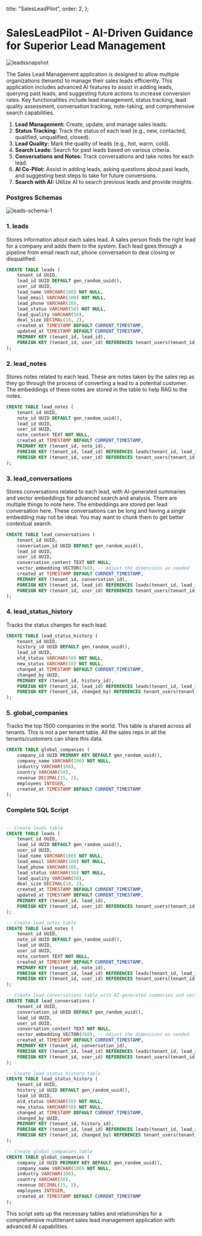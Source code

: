 
  title: "SalesLeadPilot",
  order: 2,
};

# SalesLeadPilot - AI-Driven Guidance for Superior Lead Management

![leadssnapshot](/images/leadssnapshot.png)

The Sales Lead Management application is designed to allow multiple organizations (tenants) to manage their sales leads efficiently. This application includes advanced AI features to assist in adding leads, querying past leads, and suggesting future actions to increase conversion rates. Key functionalities include lead management, status tracking, lead quality assessment, conversation tracking, note-taking, and comprehensive search capabilities.

1. **Lead Management:** Create, update, and manage sales leads.
2. **Status Tracking:** Track the status of each lead (e.g., new, contacted, qualified, unqualified, closed).
3. **Lead Quality:** Mark the quality of leads (e.g., hot, warm, cold).
4. **Search Leads:** Search for past leads based on various criteria.
5. **Conversations and Notes:** Track conversations and take notes for each lead.
6. **AI Co-Pilot:** Assist in adding leads, asking questions about past leads, and suggesting best steps to take for future conversions.
7. **Search with AI:** Utilize AI to search previous leads and provide insights.

### Postgres Schemas

![leads-schema-1](/images/leadsschema.png)

### 1. leads

Stores information about each sales lead. A sales person finds the right lead for a company and adds them to the system. Each lead goes through a pipeline from email reach out, phone conversation to deal closing or disqualified.

```sql
CREATE TABLE leads (
    tenant_id UUID,
    lead_id UUID DEFAULT gen_random_uuid(),
    user_id UUID,
    lead_name VARCHAR(100) NOT NULL,
    lead_email VARCHAR(100) NOT NULL,
    lead_phone VARCHAR(20),
    lead_status VARCHAR(50) NOT NULL,
    lead_quality VARCHAR(50),
    deal_size DECIMAL(10, 2),
    created_at TIMESTAMP DEFAULT CURRENT_TIMESTAMP,
    updated_at TIMESTAMP DEFAULT CURRENT_TIMESTAMP,
    PRIMARY KEY (tenant_id, lead_id),
    FOREIGN KEY (tenant_id, user_id) REFERENCES tenant_users(tenant_id, user_id)
);
```

### 2. lead_notes

Stores notes related to each lead. These are notes taken by the sales rep as they go through the process of converting a lead to a potential customer. The embeddings of these notes are stored in the table to help RAG to the notes.

```sql
CREATE TABLE lead_notes (
    tenant_id UUID,
    note_id UUID DEFAULT gen_random_uuid(),
    lead_id UUID,
    user_id UUID,
    note_content TEXT NOT NULL,
    created_at TIMESTAMP DEFAULT CURRENT_TIMESTAMP,
    PRIMARY KEY (tenant_id, note_id),
    FOREIGN KEY (tenant_id, lead_id) REFERENCES leads(tenant_id, lead_id),
    FOREIGN KEY (tenant_id, user_id) REFERENCES tenant_users(tenant_id, user_id)
);
```

### 3. lead_conversations

Stores conversations related to each lead, with AI-generated summaries and vector embeddings for advanced search and analysis. There are multiple things to note here. The embeddings are stored per lead conversation here. These conversations can be long and having a single embedding may not be ideal. You may want to chunk them to get better contextual search.

```sql
CREATE TABLE lead_conversations (
    tenant_id UUID,
    conversation_id UUID DEFAULT gen_random_uuid(),
    lead_id UUID,
    user_id UUID,
    conversation_content TEXT NOT NULL,
    vector_embedding VECTOR(768), -- Adjust the dimensions as needed
    created_at TIMESTAMP DEFAULT CURRENT_TIMESTAMP,
    PRIMARY KEY (tenant_id, conversation_id),
    FOREIGN KEY (tenant_id, lead_id) REFERENCES leads(tenant_id, lead_id),
    FOREIGN KEY (tenant_id, user_id) REFERENCES tenant_users(tenant_id, user_id)
);
```

### 4. lead_status_history

Tracks the status changes for each lead.

```sql
CREATE TABLE lead_status_history (
    tenant_id UUID,
    history_id UUID DEFAULT gen_random_uuid(),
    lead_id UUID,
    old_status VARCHAR(50) NOT NULL,
    new_status VARCHAR(50) NOT NULL,
    changed_at TIMESTAMP DEFAULT CURRENT_TIMESTAMP,
    changed_by UUID,
    PRIMARY KEY (tenant_id, history_id),
    FOREIGN KEY (tenant_id, lead_id) REFERENCES leads(tenant_id, lead_id),
    FOREIGN KEY (tenant_id, changed_by) REFERENCES tenant_users(tenant_id, user_id)
);

```

### 5. global_companies

Tracks the top 1500 companies in the world. This table is shared across all tenants. This is not a per tenant table. All the sales reps in all the tenants/customers can share this data.

```sql
CREATE TABLE global_companies (
    company_id UUID PRIMARY KEY DEFAULT gen_random_uuid(),
    company_name VARCHAR(100) NOT NULL,
    industry VARCHAR(100),
    country VARCHAR(50),
    revenue DECIMAL(15, 2),
    employees INTEGER,
    created_at TIMESTAMP DEFAULT CURRENT_TIMESTAMP
);
```

### Complete SQL Script

```sql

-- Create leads table
CREATE TABLE leads (
    tenant_id UUID,
    lead_id UUID DEFAULT gen_random_uuid(),
    user_id UUID,
    lead_name VARCHAR(100) NOT NULL,
    lead_email VARCHAR(100) NOT NULL,
    lead_phone VARCHAR(20),
    lead_status VARCHAR(50) NOT NULL,
    lead_quality VARCHAR(50),
    deal_size DECIMAL(10, 2),
    created_at TIMESTAMP DEFAULT CURRENT_TIMESTAMP,
    updated_at TIMESTAMP DEFAULT CURRENT_TIMESTAMP,
    PRIMARY KEY (tenant_id, lead_id),
    FOREIGN KEY (tenant_id, user_id) REFERENCES tenant_users(tenant_id, user_id)
);

-- Create lead_notes table
CREATE TABLE lead_notes (
    tenant_id UUID,
    note_id UUID DEFAULT gen_random_uuid(),
    lead_id UUID,
    user_id UUID,
    note_content TEXT NOT NULL,
    created_at TIMESTAMP DEFAULT CURRENT_TIMESTAMP,
    PRIMARY KEY (tenant_id, note_id),
    FOREIGN KEY (tenant_id, lead_id) REFERENCES leads(tenant_id, lead_id),
    FOREIGN KEY (tenant_id, user_id) REFERENCES tenant_users(tenant_id, user_id)
);

-- Create lead_conversations table with AI-generated summaries and vector embeddings
CREATE TABLE lead_conversations (
    tenant_id UUID,
    conversation_id UUID DEFAULT gen_random_uuid(),
    lead_id UUID,
    user_id UUID,
    conversation_content TEXT NOT NULL,
    vector_embedding VECTOR(768), -- Adjust the dimensions as needed
    created_at TIMESTAMP DEFAULT CURRENT_TIMESTAMP,
    PRIMARY KEY (tenant_id, conversation_id),
    FOREIGN KEY (tenant_id, lead_id) REFERENCES leads(tenant_id, lead_id),
    FOREIGN KEY (tenant_id, user_id) REFERENCES tenant_users(tenant_id, user_id)
);

-- Create lead_status_history table
CREATE TABLE lead_status_history (
    tenant_id UUID,
    history_id UUID DEFAULT gen_random_uuid(),
    lead_id UUID,
    old_status VARCHAR(50) NOT NULL,
    new_status VARCHAR(50) NOT NULL,
    changed_at TIMESTAMP DEFAULT CURRENT_TIMESTAMP,
    changed_by UUID,
    PRIMARY KEY (tenant_id, history_id),
    FOREIGN KEY (tenant_id, lead_id) REFERENCES leads(tenant_id, lead_id),
    FOREIGN KEY (tenant_id, changed_by) REFERENCES tenant_users(tenant_id, user_id)
);

-- Create global_companies table
CREATE TABLE global_companies (
    company_id UUID PRIMARY KEY DEFAULT gen_random_uuid(),
    company_name VARCHAR(100) NOT NULL,
    industry VARCHAR(100),
    country VARCHAR(50),
    revenue DECIMAL(15, 2),
    employees INTEGER,
    created_at TIMESTAMP DEFAULT CURRENT_TIMESTAMP
);
```

This script sets up the necessary tables and relationships for a comprehensive multitenant sales lead management application with advanced AI capabilities.

